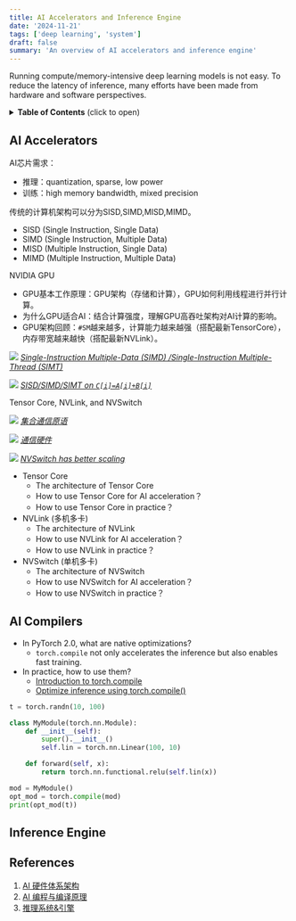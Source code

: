 ```yaml
---
title: AI Accelerators and Inference Engine
date: '2024-11-21'
tags: ['deep learning', 'system']
draft: false
summary: 'An overview of AI accelerators and inference engine'
---
```

Running compute/memory-intensive deep learning models is not easy. To reduce the latency of inference, many efforts have been made from hardware and software perspectives.

<details>
<summary><b>Table of Contents</b> (click to open)</summary>

- [AI Accelerators](#ai-accelerators)
- [AI Compilers](#ai-compilers)
- [Inference Engine](#inference-engine)
- [References](#references)

</details>

## AI Accelerators

AI芯片需求：
- 推理：quantization, sparse, low power
- 训练：high memory bandwidth, mixed precision

传统的计算机架构可以分为SISD,SIMD,MISD,MIMD。
- SISD (Single Instruction, Single Data)
- SIMD (Single Instruction, Multiple Data)
- MISD (Multiple Instruction, Single Data)
- MIMD (Multiple Instruction, Multiple Data)

NVIDIA GPU
- GPU基本工作原理：GPU架构（存储和计算），GPU如何利用线程进行并行计算。
- 为什么GPU适合AI：结合计算强度，理解GPU高吞吐架构对AI计算的影响。
- GPU架构回顾：`#SM`越来越多，计算能力越来越强（搭配最新TensorCore），内存带宽越来越快（搭配最新NVLink）。

![](https://chenzomi12.github.io/_images/01introduction02.png)
_[Single-Instruction Multiple-Data (SIMD) /Single-Instruction Multiple-Thread (SIMT)](https://chenzomi12.github.io/02Hardware07Thought/01Introduction.html)_

![](https://chenzomi12.github.io/_images/03SPMT10.png)
_[SISD/SIMD/SIMT on `C[i]=A[i]+B[i]`](https://chenzomi12.github.io/02Hardware07Thought/03SPMT.html)_

Tensor Core, NVLink, and NVSwitch

![](https://chenzomi12.github.io/_images/04BasicNvlink04.png)
_[集合通信原语](https://chenzomi12.github.io/02Hardware04NVIDIA/04BasicNvlink.html)_

![](https://chenzomi12.github.io/_images/04BasicNvlink02.png)
_[通信硬件](https://chenzomi12.github.io/02Hardware04NVIDIA/04BasicNvlink.html)_

![](https://chenzomi12.github.io/_images/06DeepNvswitch09.png)
_[NVSwitch has better scaling](https://chenzomi12.github.io/02Hardware04NVIDIA/06DeepNvswitch.html)_

- Tensor Core
    - The architecture of Tensor Core
    - How to use Tensor Core for AI acceleration？ 
    - How to use Tensor Core in practice？
- NVLink (多机多卡)
    - The architecture of NVLink
    - How to use NVLink for AI acceleration？
    - How to use NVLink in practice？
- NVSwitch (单机多卡)
    - The architecture of NVSwitch
    - How to use NVSwitch for AI acceleration？
    - How to use NVSwitch in practice？

## AI Compilers
- In PyTorch 2.0, what are native optimizations?
    - `torch.compile` not only accelerates the inference but also enables fast training.
- In practice, how to use them?
    - [Introduction to torch.compile](https://pytorch.org/tutorials/intermediate/torch_compile_tutorial.html#torchdynamo-and-fx-graphs)
    - [Optimize inference using torch.compile()](https://huggingface.co/docs/transformers/perf_torch_compile)

```python
t = torch.randn(10, 100)

class MyModule(torch.nn.Module):
    def __init__(self):
        super().__init__()
        self.lin = torch.nn.Linear(100, 10)

    def forward(self, x):
        return torch.nn.functional.relu(self.lin(x))

mod = MyModule()
opt_mod = torch.compile(mod)
print(opt_mod(t))
```

## Inference Engine

## References
1. [AI 硬件体系架构](https://chenzomi12.github.io/02Hardware/README.html)
2. [AI 编程与编译原理](https://chenzomi12.github.io/03Compiler/README.html)
3. [推理系统&引擎](https://chenzomi12.github.io/04Inference/README.html) 
